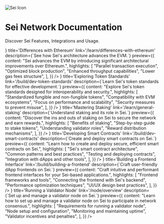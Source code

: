
<img src='/assets/sei-icon.png' alt='Sei Icon' className='w-32 my-8' />

# Sei Network Documentation

Discover Sei Features, Integrations and Usage.

<div className='grid grid-cols-1 md:grid-cols-3 gap-4 my-8'>
  <LinkCard
    icon={<IconBolt />}
    title='Differences with Ethereum'
    link='/learn/differences-with-ethereum'
    description={`See how Sei's architecture advances the EVM.`}
    preview={{
      content: "Sei advances the EVM by introducing significant architectural improvements over Ethereum.",
      highlights: [
        "Parallel transaction execution",
        "Optimized block production",
        "Enhanced throughput capabilities",
        "Lower gas fees structure",
      ],
    }}
  />
  <LinkCard
    icon={<IconCoins />}
    title='Exploring Token Standards'
    link='/build/dev-token-standards'
    description={`Learn Sei's token standards for effective development.`}
    preview={{
      content: "Explore Sei's token standards designed for interoperability and security.",
      highlights: [
        "Standardized fungible and non-fungible tokens",
        "Compatibility with EVM ecosystems",
        "Focus on performance and scalability",
        "Security measures to prevent misuse",
      ],
    }}
  />
  <LinkCard
    icon={<IconLock />}
    title='Mastering Staking'
    link='/learn/general-staking'
    description={`Understand staking and its role in Sei.`}
    preview={{
      content: "Discover the ins and outs of staking on Sei to secure the network and earn rewards.",
      highlights: [
        "Benefits of staking",
        "Step-by-step guide to stake tokens",
        "Understanding validator roles",
        "Reward distribution mechanisms",
      ],
    }}
  />
  <LinkCard
    icon={<IconClipboardText />}
    title='Developing Smart Contracts'
    link='/build/dev-smart-contracts'
    description={`Create and deploy smart contracts on Sei.`}
    preview={{
      content: "Learn how to create and deploy secure, efficient smart contracts on Sei.",
      highlights: [
        "Sei's smart contract architecture",
        "Common patterns and best practices",
        "Testing and deploying contracts",
        "Integration with dApps and other tools",
      ],
    }}
  />
  <LinkCard
    icon={<IconLayoutDashboard />}
    title='Building a Frontend Interface'
    link='/build/building-a-frontend'
    description={`Craft user-friendly dApp frontends on Sei.`}
    preview={{
      content: "Craft intuitive and performant frontend interfaces for your Sei-based applications.",
      highlights: [
        "Frontend frameworks and tools",
        "Connecting the frontend with Sei's backend",
        "Performance optimization techniques",
        "UI/UX design best practices",
      ],
    }}
  />
  <LinkCard
    icon={<IconServer />}
    title='Running a Validator Node'
    link='/node/overview'
    description={`Set up and manage a validator node on Sei.`}
    preview={{
      content: "Learn how to set up and manage a validator node on Sei to participate in network consensus.",
      highlights: [
        "Requirements for running a validator node",
        "Node setup and configuration",
        "Monitoring and maintaining uptime",
        "Validator incentives and penalties",
      ],
    }}
  />
</div>
